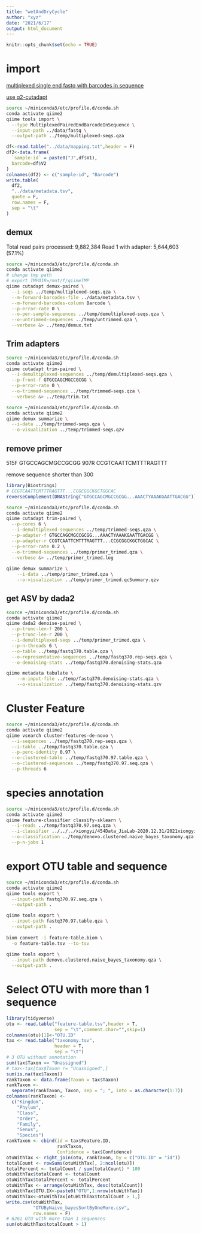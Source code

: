 ```yaml
---
title: "wetAndDryCycle"
author: "xyz"
date: "2021/6/17"
output: html_document
---
```


```r
knitr::opts_chunk$set(echo = TRUE)
```

# import

[multiplexed single end fastq with barcodes in sequence](https://docs.qiime2.org/2021.4/tutorials/importing/#multiplexed-single-end-fastq-with-barcodes-in-sequence)

[use q2-cutadapt](https://forum.qiime2.org/t/demultiplexing-and-trimming-adapters-from-reads-with-q2-cutadapt/2313)

```bash
source ~/miniconda3/etc/profile.d/conda.sh
conda activate qiime2
qiime tools import \
  --type MultiplexedPairedEndBarcodeInSequence \
  --input-path ../data/fastq \
  --output-path ../temp/multiplexed-seqs.qza
```

```r
df<-read.table("../data/mapping.txt",header = F)
df2<-data.frame(
  `sample-id` = paste0("J",df$V1),
  barcode=df$V2
)
colnames(df2) <- c("sample-id", "Barcode")
write.table(
  df2,
  "../data/metadata.tsv",
  quote = F,
  row.names = F,
  sep = "\t"
)
```

## demux

Total read pairs processed:          9,882,384
  Read 1 with adapter:               5,644,603 (57.1%)

```bash
source ~/miniconda3/etc/profile.d/conda.sh
conda activate qiime2
# change tmp path
# export TMPDIR=/mnt/f/qiimeTMP 
qiime cutadapt demux-paired \
  --i-seqs ../temp/multiplexed-seqs.qza \
  --m-forward-barcodes-file ../data/metadata.tsv \
  --m-forward-barcodes-column Barcode \
  --p-error-rate 0 \
  --o-per-sample-sequences ../temp/demultiplexed-seqs.qza \
  --o-untrimmed-sequences ../temp/untrimmed.qza \
  --verbose &> ../temp/demux.txt
```

## Trim adapters

```bash
source ~/miniconda3/etc/profile.d/conda.sh
conda activate qiime2
qiime cutadapt trim-paired \
  --i-demultiplexed-sequences ../temp/demultiplexed-seqs.qza \
  --p-front-f GTGCCAGCMGCCGCGG \
  --p-error-rate 0 \
  --o-trimmed-sequences ../temp/trimmed-seqs.qza \
  --verbose &> ../temp/trim.txt
```

```bash
source ~/miniconda3/etc/profile.d/conda.sh
conda activate qiime2
qiime demux summarize \
  --i-data ../temp/trimmed-seqs.qza \
  --o-visualization ../temp/trimmed-seqs.qzv
```

## remove primer

515F GTGCCAGCMGCCGCGG
907R CCGTCAATTCMTTTRAGTTT

remove sequence shorter than 300

```r
library(Biostrings)
# CCGTCAATTCMTTTRAGTTT...CCGCGGCKGCTGGCAC
reverseComplement(DNAString("GTGCCAGCMGCCGCGG...AAACTYAAAKGAATTGACGG"))
```

```bash
source ~/miniconda3/etc/profile.d/conda.sh
conda activate qiime2
qiime cutadapt trim-paired \
  --p-cores 6 \
  --i-demultiplexed-sequences ../temp/trimmed-seqs.qza \
  --p-adapter-f GTGCCAGCMGCCGCGG...AAACTYAAAKGAATTGACGG \
  --p-adapter-r CCGTCAATTCMTTTRAGTTT...CCGCGGCKGCTGGCAC \
  --p-error-rate 0.2 \
  --o-trimmed-sequences ../temp/primer_trimed.qza \
  --verbose &> ../temp/primer_trimed.log
  
qiime demux summarize \
    --i-data ../temp/primer_trimed.qza \
    --o-visualization ../temp/primer_trimed.qcSummary.qzv
```

## get ASV by dada2

```bash
source ~/miniconda3/etc/profile.d/conda.sh
conda activate qiime2
qiime dada2 denoise-paired \
  --p-trunc-len-f 200 \
  --p-trunc-len-r 200 \
  --i-demultiplexed-seqs ../temp/primer_trimed.qza \
  --p-n-threads 6 \
  --o-table ../temp/fastq370.table.qza \
  --o-representative-sequences ../temp/fastq370.rep-seqs.qza \
  --o-denoising-stats ../temp/fastq370.denoising-stats.qza

qiime metadata tabulate \
    --m-input-file ../temp/fastq370.denoising-stats.qza \
    --o-visualization ../temp/fastq370.denoising-stats.qzv
```

# Cluster Feature 

```bash
source ~/miniconda3/etc/profile.d/conda.sh
conda activate qiime2
qiime vsearch cluster-features-de-novo \
  --i-sequences ../temp/fastq370.rep-seqs.qza \
  --i-table ../temp/fastq370.table.qza \
  --p-perc-identity 0.97 \
  --o-clustered-table ../temp/fastq370.97.table.qza \
  --o-clustered-sequences ../temp/fastq370.97.seq.qza \
  --p-threads 6
```

# species annotation

```bash
source ~/miniconda3/etc/profile.d/conda.sh
conda activate qiime2
qiime feature-classifier classify-sklearn \
  --i-reads ../temp/fastq370.97.seq.qza \
  --i-classifier ../../../xiongyi/454Data_JiaLab-2020.12.31/2021xiongyiAnalysis/db/SILVA_138/silva138_515F_907R_classifier.qza \
  --o-classification ../temp/denovo.clustered.naive_bayes_taxonomy.qza \
  --p-n-jobs 1
```

# export OTU table and sequence

```bash
source ~/miniconda3/etc/profile.d/conda.sh
conda activate qiime2
qiime tools export \
  --input-path fastq370.97.seq.qza \
  --output-path .

qiime tools export \
  --input-path fastq370.97.table.qza \
  --output-path .
  
biom convert -i feature-table.biom \
  -o feature-table.tsv --to-tsv
  
qiime tools export \
  --input-path denovo.clustered.naive_bayes_taxonomy.qza \
  --output-path .
```

# Select OTU with more than 1 sequence

```r
library(tidyverse)
otu <- read.table("feature-table.tsv",header = T,
                  sep = "\t",comment.char="",skip=1)
colnames(otu)[1]<-"OTU.ID"
tax <- read.table("taxonomy.tsv",
                  header = T,
                  sep = "\t")
# 3 OTU without annotation
sum(tax$Taxon == "Unassigned")
# tax<-tax[tax$Taxon != "Unassigned",]
sum(is.na(tax$Taxon))
rankTaxon <- data.frame(Taxon = tax$Taxon)
rankTaxon <-
  separate(rankTaxon, Taxon, sep = "; ", into = as.character(1:7))
colnames(rankTaxon) <-
  c("Kingdom",
    "Phylum",
    "Class",
    "Order",
    "Family",
    "Genus",
    "Species")
rankTaxon <- cbind(id = tax$Feature.ID,
                   rankTaxon,
                   Confidence = tax$Confidence)
otuWithTax <- right_join(otu, rankTaxon, by = c("OTU.ID" = "id"))
totalCount <- rowSums(otuWithTax[, 2:ncol(otu)])
totalPercent <- totalCount / sum(totalCount) * 100
otuWithTax$totalCount <- totalCount
otuWithTax$totalPercent <- totalPercent
otuWithTax <- arrange(otuWithTax, desc(totalCount))
otuWithTax$OTU.IX<-paste0("OTU",1:nrow(otuWithTax))
otuWithTax<-otuWithTax[otuWithTax$totalCount > 1,]
write.csv(otuWithTax,
          "OTUByNaive_bayesSortByOneMore.csv",
          row.names = F)
# 6261 OTU with more than 1 sequences 
sum(otuWithTax$totalCount > 1)
```


